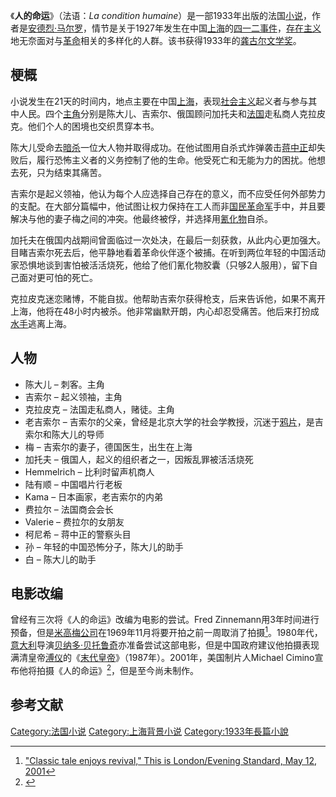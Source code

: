 {{infobox Book | <!-- See Wikipedia:WikiProject_Novels or Wikipedia:WikiProject_Books -->
| name         = 人的命运
| title_orig   = La Condition Humaine
| translator   = 
| image        = 
| image_caption = 
| author       = [[安德烈·马尔罗|安德烈·马尔罗]] 
| cover_artist = 
| country      = [[法国|法国]]
| language     = [[法语|法语]]
| series       = 
| genre        = [[小说|小说]]
| publisher    = 
| release_date = 1933年
| media_type   = 
| pages        = 
| isbn         = 
| preceded_by  = 
| followed_by  = 
}}

《'''人的命运'''》（法语：''La condition humaine''）是一部1933年出版的法国[[小说|小说]]，作者是[[安德烈·马尔罗|安德烈·马尔罗]]，情节是关于1927年发生在中国[[上海|上海]]的[[四一二事件|四一二事件]]，[[存在主义|存在主义]]地无奈面对与[[革命|革命]]相关的多样化的人群。该书获得1933年的[[龚古尔文学奖|龚古尔文学奖]]。

==梗概==

小说发生在21天的时间内，地点主要在中国[[上海|上海]]，表现[[社会主义|社会主义]]起义者与参与其中人民。四个[[主角|主角]]分别是陈大儿、吉索尔、俄国顾问加托夫和[[法国|法国]]走私商人克拉皮克。他们个人的困境也交织贯穿本书。

陈大儿受命去[[暗杀|暗杀]]一位大人物并取得成功。在他试图用自杀式炸弹袭击[[蒋中正|蒋中正]]却失败后，履行恐怖主义者的义务控制了他的生命。他受死亡和无能为力的困扰。他想去死，只为结束其痛苦。

吉索尔是起义领袖，他认为每个人应选择自己存在的意义，而不应受任何外部势力的支配。在大部分篇幅中，他试图让权力保持在工人而非[[国民革命军|国民革命军]]手中，并且要解决与他的妻子梅之间的冲突。他最终被俘，并选择用[[氰化物|氰化物]]自杀。 

加托夫在俄国内战期间曾面临过一次处决，在最后一刻获救，从此内心更加强大。目睹吉索尔死去后，他平静地看着革命伙伴逐个被捕。在听到两位年轻的中国活动家恐惧地谈到害怕被活活烧死，他给了他们氰化物胶囊（只够2人服用），留下自己面对更可怕的死亡。   

克拉皮克迷恋赌博，不能自拔。他帮助吉索尔获得枪支，后来告诉他，如果不离开上海，他将在48小时内被杀。他非常幽默开朗，内心却忍受痛苦。他后来打扮成[[水手|水手]]逃离上海。

==人物==
*陈大儿 – 刺客。主角
*吉索尔 – 起义领袖，主角
*克拉皮克 – 法国走私商人，赌徒。主角
*老吉索尔 – 吉索尔的父亲，曾经是北京大学的社会学教授，沉迷于[[鸦片|鸦片]]，是吉索尔和陈大儿的导师  
*梅 – 吉索尔的妻子，德国医生，出生在上海
*加托夫 – 俄国人，起义的组织者之一，因叛乱罪被活活烧死
*Hemmelrich – 比利时留声机商人
*陆有顺 – 中国唱片行老板
*Kama – 日本画家，老吉索尔的内弟
*费拉尔 – 法国商会会长
*Valerie – 费拉尔的女朋友
*柯尼希 – 蒋中正的警察头目
*孙 – 年轻的中国恐怖分子，陈大儿的助手
*白 – 陈大儿的助手

==电影改编==

曾经有三次将《人的命运》改编为电影的尝试。Fred Zinnemann用3年时间进行预备，但是[[米高梅公司|米高梅公司]]在1969年11月将要开拍之前一周取消了拍摄<ref>[http://www.thisislondon.co.uk/film/film-571436-details/Act+Of+Violence/filmReview.do?reviewId=571441 "Classic tale enjoys revival," This is London/Evening Standard, May 12, 2001]</ref>。1980年代，[[意大利|意大利]]导演[[贝纳多·贝托鲁奇|贝纳多·贝托鲁奇]]亦准备尝试这部电影，但是中国政府建议他拍摄表现满清皇帝[[溥仪|溥仪]]的《[[末代皇帝|末代皇帝]]》（1987年）。2001年，美国制片人Michael Cimino宣布他将拍摄《人的命运》<ref>{{Cite web |url=http://www.guardian.co.uk/film/2001/dec/06/artsfeatures |title=“War Stories, The Guardian, December 6, 2001 |accessdate=2010-01-21 |archive-date=2012-11-13 |archive-url=https://web.archive.org/web/20121113231924/http://www.guardian.co.uk/film/2001/dec/06/artsfeatures |dead-url=no }}</ref>，但是至今尚未制作。

== 参考文献 ==
{{Reflist}}

{{Authority control}}
[[Category:法国小说|Category:法国小说]]
[[Category:上海背景小说|Category:上海背景小说]]
[[Category:1933年長篇小說|Category:1933年長篇小說]]